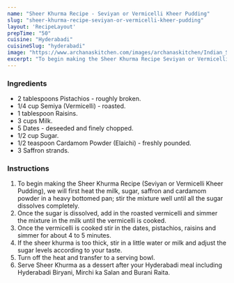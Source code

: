 ---
name: "Sheer Khurma Recipe - Seviyan or Vermicelli Kheer Pudding"
slug: "sheer-khurma-recipe-seviyan-or-vermicelli-kheer-pudding"
layout: 'RecipeLayout'
prepTime: "50"
cuisine: "Hyderabadi"
cuisineSlug: "hyderabadi"
image: "https://www.archanaskitchen.com/images/archanaskitchen/Indian_Sweets_Mithai/Sheer_Khurma_Recipe_Seviyan_or_Vermicelli_Kheer_Pudding-1.jpg"
excerpt: "To begin making the Sheer Khurma Recipe Seviyan or Vermicelli Kheer Pudding, we will first heat the milk, sugar, saffron and cardamom powder in a heavy bottomed pan; stir the mixture well until all the sugar dissolves completely"
---

### Ingredients

- 2 tablespoons Pistachios - roughly broken.
- 1/4 cup Semiya (Vermicelli) - roasted.
- 1 tablespoon Raisins.
- 3 cups Milk.
- 5 Dates - deseeded and finely chopped.
- 1/2 cup Sugar.
- 1/2 teaspoon Cardamom Powder (Elaichi) - freshly pounded.
- 3 Saffron strands.

### Instructions

1. To begin making the Sheer Khurma Recipe (Seviyan or Vermicelli Kheer Pudding), we will first heat the milk, sugar, saffron and cardamom powder in a heavy bottomed pan; stir the mixture well until all the sugar dissolves completely.
1. Once the sugar is dissolved, add in the roasted vermicelli and simmer the mixture in the milk until the vermicelli is cooked.
1. Once the vermicelli is cooked stir in the dates, pistachios, raisins and simmer for about 4 to 5 minutes.
1. If the sheer khurma is too thick, stir in a little water or milk and adjust the sugar levels according to your taste.
1. Turn off the heat and transfer to a serving bowl.
1. Serve Sheer Khurma as a dessert after your Hyderabadi meal including Hyderabadi Biryani, Mirchi ka Salan and Burani Raita.
